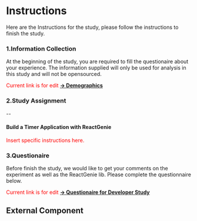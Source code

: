 # Instructions

Here are the Instructions for the study, please follow the instructions to finish the study.


### 1.Information Collection
At the beginning of the study, you are required to fill the questionaire about your experience.
The information supplied will only be used for analysis in this study and will not be opensourced.

<font color='red'>Current link is for edit</font>
[**→ Demographics**](https://docs.google.com/forms/d/1Iqg3z3dGobO6GZey6Czp5DPCdaAv9uf0YsC6eRVtcQU/edit)


### 2.Study Assignment
--

#### Build a **Timer** Application with **ReactGenie**
<font color='red'>Insert specific instructions here.</font>


### 3.Questionaire 
Before finish the study, we would like to get your comments on the experiment as well as the ReactGenie lib.
Please complete the questionnaire below.

<font color='red'>Current link is for edit</font>
[**→ Questionaire for Developer Study**](https://docs.google.com/forms/d/1J-2nxouquKUr7mE4EkTU03aoIcDZglVQNCNBnPX1tl0/edit)



## External Component


<Counters />
